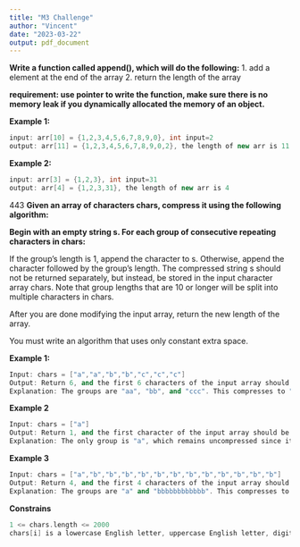 ```yaml
---
title: "M3 Challenge"
author: "Vincent"
date: "2023-03-22"
output: pdf_document
---
```



**Write a function called append(), which will do the following:**
1. add a element at the end of the array
2. return the length of the array

**requirement: use pointer to write the function, make sure there is no memory leak if you dynamically allocated the memory of an object.**


**Example 1:**
```c++
input: arr[10] = {1,2,3,4,5,6,7,8,9,0}, int input=2
output: arr[11] = {1,2,3,4,5,6,7,8,9,0,2}, the length of new arr is 11
```

**Example 2:**
```c++
input: arr[3] = {1,2,3}, int input=31
output: arr[4] = {1,2,3,31}, the length of new arr is 4
```



\newpage



443\newline
**Given an array of characters chars, compress it using the following algorithm:**\newline

**Begin with an empty string s. For each group of consecutive repeating characters in chars:**\newline

If the group's length is 1, append the character to s.\newline
Otherwise, append the character followed by the group's length.\newline
The compressed string s should not be returned separately, but instead, be stored in the input character array chars. Note that group lengths that are 10 or longer will be split into multiple characters in chars.\newline

After you are done modifying the input array, return the new length of the array.\newline

You must write an algorithm that uses only constant extra space.\newline

**Example 1:**
```cpp
Input: chars = ["a","a","b","b","c","c","c"]
Output: Return 6, and the first 6 characters of the input array should be: ["a","2","b","2","c","3"]
Explanation: The groups are "aa", "bb", and "ccc". This compresses to "a2b2c3".
```

**Example 2**
```cpp
Input: chars = ["a"]
Output: Return 1, and the first character of the input array should be: ["a"]
Explanation: The only group is "a", which remains uncompressed since it's a single character.
```

**Example 3**
```cpp
Input: chars = ["a","b","b","b","b","b","b","b","b","b","b","b","b"]
Output: Return 4, and the first 4 characters of the input array should be: ["a","b","1","2"].
Explanation: The groups are "a" and "bbbbbbbbbbbb". This compresses to "ab12".
```

**Constrains**

```cpp
1 <= chars.length <= 2000
chars[i] is a lowercase English letter, uppercase English letter, digit, or symbol.
```





















